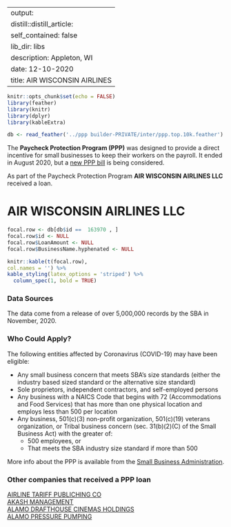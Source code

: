 
---
output:
  distill::distill_article:
    self_contained: false
    lib_dir: libs
description: Appleton, WI 
date: 12-10-2020
title: AIR WISCONSIN AIRLINES 
---




```r
knitr::opts_chunk$set(echo = FALSE)
library(feather)
library(knitr)
library(dplyr)
library(kableExtra)

db <- read_feather('../ppp builder-PRIVATE/inter/ppp.top.10k.feather')

```



The **Paycheck Protection Program (PPP)** was designed to provide a direct incentive for small businesses to keep their workers on the payroll. It ended in August 2020, but a [new PPP bill](https://thehill.com/policy/finance/529092-bipartisan-support-for-new-ppp-loans-gains-momentum-in-congress) is being considered.

As part of the Paycheck Protection Program **AIR WISCONSIN AIRLINES LLC** received a loan.


# AIR WISCONSIN AIRLINES LLC 

```r
focal.row <- db[db$id ==  163970 , ]
focal.row$id <- NULL
focal.row$LoanAmount <- NULL
focal.row$BusinessName.hyphenated <- NULL

knitr::kable(t(focal.row), 
col.names = '') %>%
kable_styling(latex_options = 'striped') %>%
  column_spec(1, bold = TRUE)


```

### Data Sources

The data come from a release of over 5,000,000 records by the SBA in November, 2020.


### Who Could Apply?

The following entities affected by Coronavirus (COVID-19) may have been eligible:

+ Any small business concern that meets SBA’s size standards (either the industry based sized standard or the alternative size standard)
+ Sole proprietors, independent contractors, and self-employed persons
+ Any business with a NAICS Code that begins with 72 (Accommodations and Food Services) that has more than one physical location and employs less than 500 per location
+ Any business, 501(c)(3) non-profit organization, 501(c)(19) veterans organization, or Tribal business concern (sec. 31(b)(2)(C) of the Small Business Act) with the greater of:
  + 500 employees, or 
  + That meets the SBA industry size standard if more than 500


More info about the PPP is available from the [Small Business Administration](https://www.sba.gov/funding-programs/loans/coronavirus-relief-options/paycheck-protection-program).

 
### Other companies that received a PPP loan 
   
 [AIRLINE TARIFF PUBLICHING CO](/Paycheck-Protection-Program/165005-AIRLINE-TARIFF-PUBLICHING-CO) <br> [AKASH MANAGEMENT](/Paycheck-Protection-Program/170387-AKASH-MANAGEMENT) <br> [ALAMO DRAFTHOUSE CINEMAS HOLDINGS](/Paycheck-Protection-Program/175983-ALAMO-DRAFTHOUSE-CINEMAS-HOLDINGS) <br> [ALAMO PRESSURE PUMPING](/Paycheck-Protection-Program/176165-ALAMO-PRESSURE-PUMPING) <br>